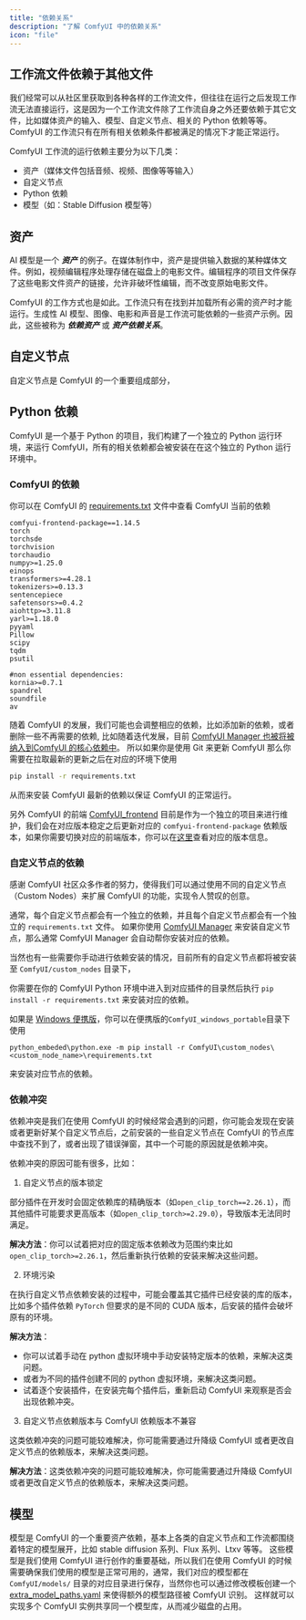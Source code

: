 ```yaml
---
title: "依赖关系"
description: "了解 ComfyUI 中的依赖关系"
icon: "file"
---
```


## 工作流文件依赖于其他文件

我们经常可以从社区里获取到各种各样的工作流文件，但往往在运行之后发现工作流无法直接运行，这是因为一个工作流文件除了工作流自身之外还要依赖于其它文件，比如媒体资产的输入、模型、自定义节点、相关的 Python 依赖等等。
ComfyUI 的工作流只有在所有相关依赖条件都被满足的情况下才能正常运行。

ComfyUI 工作流的运行依赖主要分为以下几类：

- 资产（媒体文件包括音频、视频、图像等等输入）
- 自定义节点
- Python 依赖
- 模型（如：Stable Diffusion 模型等）

## 资产

AI 模型是一个 **_资产_** 的例子。在媒体制作中，资产是提供输入数据的某种媒体文件。例如，视频编辑程序处理存储在磁盘上的电影文件。编辑程序的项目文件保存了这些电影文件资产的链接，允许非破坏性编辑，而不改变原始电影文件。

ComfyUI 的工作方式也是如此。工作流只有在找到并加载所有必需的资产时才能运行。生成性 AI 模型、图像、电影和声音是工作流可能依赖的一些资产示例。因此，这些被称为 **_依赖资产_** 或 **_资产依赖关系_**。

## 自定义节点

自定义节点是 ComfyUI 的一个重要组成部分，

## Python 依赖

ComfyUI 是一个基于 Python 的项目，我们构建了一个独立的 Python 运行环境，来运行 ComfyUI，所有的相关依赖都会被安装在在这个独立的 Python 运行环境中。

### ComfyUI 的依赖

你可以在 ComfyUI 的 [requirements.txt](https://github.com/comfyanonymous/ComfyUI/blob/master/requirements.txt) 文件中查看 ComfyUI 当前的依赖

```text
comfyui-frontend-package==1.14.5
torch
torchsde
torchvision
torchaudio
numpy>=1.25.0
einops
transformers>=4.28.1
tokenizers>=0.13.3
sentencepiece
safetensors>=0.4.2
aiohttp>=3.11.8
yarl>=1.18.0
pyyaml
Pillow
scipy
tqdm
psutil

#non essential dependencies:
kornia>=0.7.1
spandrel
soundfile
av
```

随着 ComfyUI 的发展，我们可能也会调整相应的依赖，比如添加新的依赖，或者删除一些不再需要的依赖, 比如随着迭代发展，目前 [ComfyUI Manager 也被将被纳入到ComfyUI 的核心依赖中](https://blog.comfy.org/p/comfyui-manager-joins-comfy-org)。
所以如果你是使用 Git 来更新 ComfyUI 那么你需要在拉取最新的更新之后在对应的环境下使用

```bash
pip install -r requirements.txt
```
从而来安装 ComfyUI 最新的依赖以保证 ComfyUI 的正常运行。

另外 ComfyUI 的前端 [ComfyUI_frontend](https://github.com/Comfy-Org/ComfyUI_frontend) 目前是作为一个独立的项目来进行维护，我们会在对应版本稳定之后更新对应的 `comfyui-frontend-package` 依赖版本，如果你需要切换对应的前端版本，你可以在[这里](https://pypi.org/project/comfyui-frontend-package/#history)查看对应的版本信息。

### 自定义节点的依赖

感谢 ComfyUI 社区众多作者的努力，使得我们可以通过使用不同的自定义节点（Custom Nodes）来扩展 ComfyUI 的功能，实现令人赞叹的创意。

通常，每个自定义节点都会有一个独立的依赖，并且每个自定义节点都会有一个独立的 `requirements.txt` 文件。
如果你使用 [ComfyUI Manager](https://github.com/ltdrdata/ComfyUI-Manager) 来安装自定义节点，那么通常 ComfyUI Manager 会自动帮你安装对应的依赖。

当然也有一些需要你手动进行依赖安装的情况，目前所有的自定义节点都将被安装至 `ComfyUI/custom_nodes` 目录下，

你需要在你的 ComfyUI Python 环境中进入到对应插件的目录然后执行 `pip install -r requirements.txt` 来安装对应的依赖。

如果是 [Windows 便携版](/zh-CN/installation/comfyui_portable_windows)，你可以在便携版的`ComfyUI_windows_portable`目录下使用
```
python_embeded\python.exe -m pip install -r ComfyUI\custom_nodes\<custom_node_name>\requirements.txt
```
来安装对应节点的依赖。

### 依赖冲突

依赖冲突是我们在使用 ComfyUI 的时候经常会遇到的问题，你可能会发现在安装或者更新好某个自定义节点后，之前安装的一些自定义节点在 ComfyUI 的节点库中查找不到了，或者出现了错误弹窗，其中一个可能的原因就是依赖冲突。

依赖冲突的原因可能有很多，比如：

1. 自定义节点的版本锁定

部分插件在开发时会固定依赖库的精确版本（如`open_clip_torch==2.26.1`），而其他插件可能要求更高版本（如`open_clip_torch>=2.29.0`），导致版本无法同时满足。

**解决方法**：你可以试着把对应的固定版本依赖改为范围约束比如 `open_clip_torch>=2.26.1`，然后重新执行依赖的安装来解决这些问题。

2. 环境污染

在执行自定义节点依赖安装的过程中，可能会覆盖其它插件已经安装的库的版本，比如多个插件依赖 `PyTorch` 但要求的是不同的 CUDA 版本，后安装的插件会破坏原有的环境。

**解决方法**：
- 你可以试着手动在 python 虚拟环境中手动安装特定版本的依赖，来解决这类问题。
- 或者为不同的插件创建不同的 python 虚拟环境，来解决这类问题。
- 试着逐个安装插件，在安装完每个插件后，重新启动 ComfyUI 来观察是否会出现依赖冲突。

3. 自定义节点依赖版本与 ComfyUI 依赖版本不兼容

这类依赖冲突的问题可能较难解决，你可能需要通过升降级 ComfyUI 或者更改自定义节点的依赖版本，来解决这类问题。

**解决方法**：这类依赖冲突的问题可能较难解决，你可能需要通过升降级 ComfyUI 或者更改自定义节点的依赖版本，来解决这类问题。

## 模型

模型是 ComfyUI 的一个重要资产依赖，基本上各类的自定义节点和工作流都围绕着特定的模型展开，比如 stable diffusion 系列、Flux 系列、Ltxv 等等。
这些模型是我们使用 ComfyUI 进行创作的重要基础，所以我们在使用 ComfyUI 的时候需要确保我们使用的模型是正常可用的，通常，我们对应的模型都在 `ComfyUI/models/` 目录的对应目录进行保存，当然你也可以通过修改模板创建一个 [extra_model_paths.yaml](https://github.com/comfyanonymous/ComfyUI/blob/master/extra_model_paths.yaml.example) 来使得额外的模型路径被 ComfyUI 识别。
这样就可以实现多个 ComfyUI 实例共享同一个模型库，从而减少磁盘的占用。

